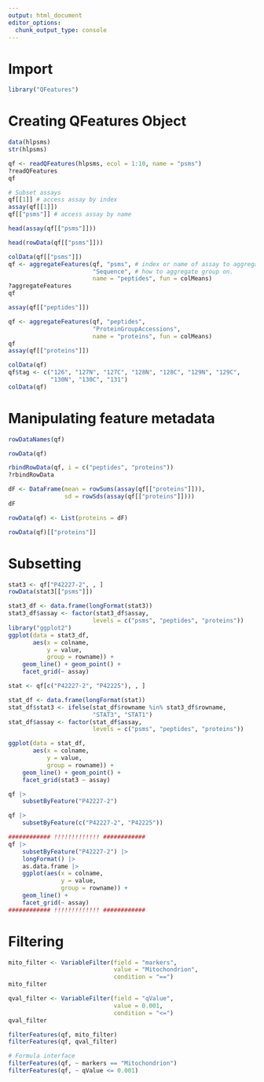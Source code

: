 ```yaml
---
output: html_document
editor_options: 
  chunk_output_type: console
---
```


# Import
```r
library("QFeatures")
```

# Creating QFeatures Object
```r
data(hlpsms)
str(hlpsms)

qf <- readQFeatures(hlpsms, ecol = 1:10, name = "psms")
?readQFeatures
qf

# Subset assays
qf[[1]] # access assay by index
assay(qf[[1]])
qf[["psms"]] # access assay by name

head(assay(qf[["psms"]]))

head(rowData(qf[["psms"]]))

colData(qf[["psms"]])
qf <- aggregateFeatures(qf, "psms", # index or name of assay to aggregate from.
                        "Sequence", # how to aggregate group on.
                        name = "peptides", fun = colMeans)
?aggregateFeatures
qf

assay(qf[["peptides"]])

qf <- aggregateFeatures(qf, "peptides", 
                        "ProteinGroupAccessions",
                        name = "proteins", fun = colMeans)
qf
assay(qf[["proteins"]])

colData(qf)
qf$tag <- c("126", "127N", "127C", "128N", "128C", "129N", "129C",
            "130N", "130C", "131")
colData(qf)

```

# Manipulating feature metadata

```r
rowDataNames(qf)

rowData(qf)

rbindRowData(qf, i = c("peptides", "proteins"))
?rbindRowData

dF <- DataFrame(mean = rowSums(assay(qf[["proteins"]])),
                sd = rowSds(assay(qf[["proteins"]])))
dF

rowData(qf) <- List(proteins = dF)

rowData(qf)[["proteins"]]
```

# Subsetting

```r
stat3 <- qf["P42227-2", , ]
rowData(stat3[["psms"]])

stat3_df <- data.frame(longFormat(stat3))
stat3_df$assay <- factor(stat3_df$assay,
                        levels = c("psms", "peptides", "proteins"))
library("ggplot2")
ggplot(data = stat3_df,
       aes(x = colname,
           y = value,
           group = rowname)) +
    geom_line() + geom_point() +
    facet_grid(~ assay)

stat <- qf[c("P42227-2", "P42225"), , ]

stat_df <- data.frame(longFormat(stat))
stat_df$stat3 <- ifelse(stat_df$rowname %in% stat3_df$rowname,
                        "STAT3", "STAT1")
stat_df$assay <- factor(stat_df$assay,
                        levels = c("psms", "peptides", "proteins"))

ggplot(data = stat_df,
       aes(x = colname,
           y = value,
           group = rowname)) +
    geom_line() + geom_point() +
    facet_grid(stat3 ~ assay)

qf |>
    subsetByFeature("P42227-2")

qf |>
    subsetByFeature(c("P42227-2", "P42225"))

############ !!!!!!!!!!!!! ############
qf |>
    subsetByFeature("P42227-2") |>
    longFormat() |>
    as.data.frame |>
    ggplot(aes(x = colname,
               y = value,
               group = rowname)) +
    geom_line() +
    facet_grid(~ assay)
############ !!!!!!!!!!!!! ############
```

# Filtering

```r
mito_filter <- VariableFilter(field = "markers",
                              value = "Mitochondrion",
                              condition = "==")
mito_filter

qval_filter <- VariableFilter(field = "qValue",
                              value = 0.001,
                              condition = "<=")
qval_filter

filterFeatures(qf, mito_filter)
filterFeatures(qf, qval_filter)

# Formula interface
filterFeatures(qf, ~ markers == "Mitochondrion")
filterFeatures(qf, ~ qValue <= 0.001)
```

